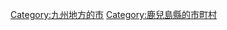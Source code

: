 {{Catnav|頁面分類|地理|行政区划|各國行政區劃|日本行政區劃|日本都道府縣|鹿兒島縣}}
{{Catnav|頁面分類|地理|各國地理|日本地理|日本行政區劃|日本都道府縣|鹿兒島縣}}
{{Catnav|頁面分類|各種主題的頁面分類|按國家分類|各國行政區劃|日本行政區劃|日本都道府縣|鹿兒島縣}}
{{Commons category|Ibusuki, Kagoshima}}
{{Catmore}}

{{DEFAULTSORT:Ibusuki-shi}}
[[Category:九州地方的市|Category:九州地方的市]]
[[Category:鹿兒島縣的市町村|Category:鹿兒島縣的市町村]]